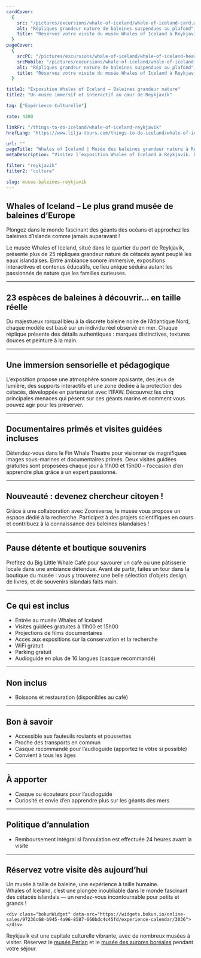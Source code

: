 ```yaml
---
cardCover:
  {
    src: "/pictures/excursions/whale-of-iceland/whale-of-iceland-card.webp",
    alt: "Répliques grandeur nature de baleines suspendues au plafond",
    title: "Réservez votre visite du musée Whales of Iceland à Reykjavík",
  }
pageCover:
  {
    srcPC: "/pictures/excursions/whale-of-iceland/whale-of-iceland-header-pc.webp",
    srcMobile: "/pictures/excursions/whale-of-iceland/whale-of-iceland-header-mobile.webp",
    alt: "Répliques grandeur nature de baleines suspendues au plafond",
    title: "Réservez votre visite du musée Whales of Iceland à Reykjavík",
  }

title1: "Exposition Whales of Iceland – Baleines grandeur nature"
title2: "Un musée immersif et interactif au cœur de Reykjavík"

tag: ["Expérience Culturelle"]

rate: 4300

linkFr: "/things-to-do-iceland/whale-of-iceland-reykjavik"
hrefLang: "https://www.lilja-tours.com/things-to-do-iceland/whale-of-iceland-reykjavik"

url: ""
pageTitle: "Whales of Iceland | Musée des baleines grandeur nature à Reykjavík"
metaDescription: "Visitez l’exposition Whales of Iceland à Reykjavík. Découvrez 23 répliques grandeur nature, des films primés et une expérience immersive unique. Idéal pour toute la famille !"

filter: "reykjavik"
filter2: "culture"

slug: musee-baleines-reykjavik
---
```


## Whales of Iceland – Le plus grand musée de baleines d’Europe

Plongez dans le monde fascinant des géants des océans et approchez les baleines d’Islande comme jamais auparavant !

Le musée Whales of Iceland, situé dans le quartier du port de Reykjavík, présente plus de 25 répliques grandeur nature de cétacés ayant peuplé les eaux islandaises. Entre ambiance sonore immersive, expositions interactives et contenus éducatifs, ce lieu unique séduira autant les passionnés de nature que les familles curieuses.

---

## 23 espèces de baleines à découvrir… en taille réelle

Du majestueux rorqual bleu à la discrète baleine noire de l’Atlantique Nord, chaque modèle est basé sur un individu réel observé en mer. Chaque réplique présente des détails authentiques : marques distinctives, textures douces et peinture à la main.

---

## Une immersion sensorielle et pédagogique

L’exposition propose une atmosphère sonore apaisante, des jeux de lumière, des supports interactifs et une zone dédiée à la protection des cétacés, développée en partenariat avec l’IFAW. Découvrez les cinq principales menaces qui pèsent sur ces géants marins et comment vous pouvez agir pour les préserver.

---

## Documentaires primés et visites guidées incluses

Détendez-vous dans le Fin Whale Theatre pour visionner de magnifiques images sous-marines et documentaires primés. Deux visites guidées gratuites sont proposées chaque jour à 11h00 et 15h00 – l’occasion d’en apprendre plus grâce à un expert passionné.

---

## Nouveauté : devenez chercheur citoyen !

Grâce à une collaboration avec Zooniverse, le musée vous propose un espace dédié à la recherche. Participez à des projets scientifiques en cours et contribuez à la connaissance des baleines islandaises !

---

## Pause détente et boutique souvenirs

Profitez du Big Little Whale Café pour savourer un café ou une pâtisserie locale dans une ambiance détendue. Avant de partir, faites un tour dans la boutique du musée : vous y trouverez une belle sélection d’objets design, de livres, et de souvenirs islandais faits main.

---

## Ce qui est inclus

- Entrée au musée Whales of Iceland
- Visites guidées gratuites à 11h00 et 15h00
- Projections de films documentaires
- Accès aux expositions sur la conservation et la recherche
- WiFi gratuit
- Parking gratuit
- Audioguide en plus de 16 langues (casque recommandé)

---

## Non inclus

- Boissons et restauration (disponibles au café)

---

## Bon à savoir

- Accessible aux fauteuils roulants et poussettes
- Proche des transports en commun
- Casque recommandé pour l’audioguide (apportez le vôtre si possible)
- Convient à tous les âges

---

## À apporter

- Casque ou écouteurs pour l’audioguide
- Curiosité et envie d’en apprendre plus sur les géants des mers

---

## Politique d’annulation

- Remboursement intégral si l’annulation est effectuée 24 heures avant la visite

---

## Réservez votre visite dès aujourd’hui

Un musée à taille de baleine, une expérience à taille humaine.  
Whales of Iceland, c’est une plongée inoubliable dans le monde fascinant des cétacés islandais — un rendez-vous incontournable pour petits et grands !

<script type="text/javascript" src="https://widgets.bokun.io/assets/javascripts/apps/build/BokunWidgetsLoader.js?bookingChannelUUID=97236c68-b945-4a96-8587-660bdc4c45fd" async></script>
     
    <div class="bokunWidget" data-src="https://widgets.bokun.io/online-sales/97236c68-b945-4a96-8587-660bdc4c45fd/experience-calendar/3036"></div>


Reykjavík est une capitale culturelle vibrante, avec de nombreux musées à visiter. Réservez le <a href="/fr/a-faire-en-islande/perlan-musee-reykjavik/" title="Perlan Museum">musée Perlan</a> et le <a href="/fr/a-faire-en-islande/le-musee-des-aurores-boreales-reykjavik/" title="Aurora museum in Reykjavík">musée des aurores boréales</a> pendant votre séjour.